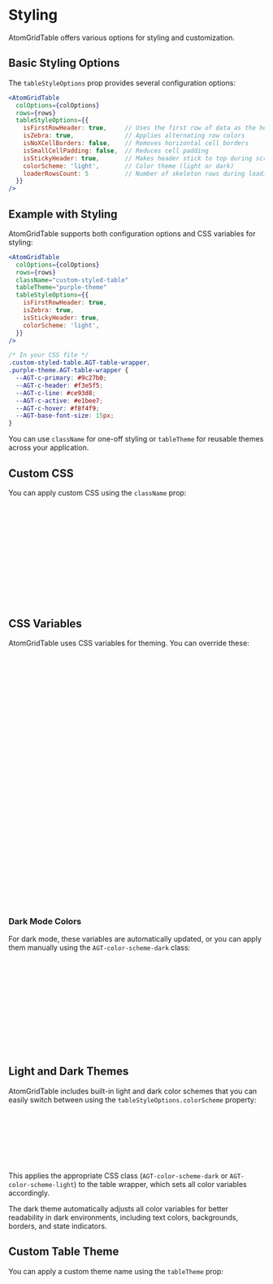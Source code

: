 
<Meta title="Documentation/Styling" />

# Styling

AtomGridTable offers various options for styling and customization.

## Basic Styling Options

The `tableStyleOptions` prop provides several configuration options:

```jsx
<AtomGridTable
  colOptions={colOptions}
  rows={rows}
  tableStyleOptions={{
    isFirstRowHeader: true,     // Uses the first row of data as the header row (omitting colOptions labels)
    isZebra: true,              // Applies alternating row colors
    isNoXCellBorders: false,    // Removes horizontal cell borders
    isSmallCellPadding: false,  // Reduces cell padding
    isStickyHeader: true,       // Makes header stick to top during scroll
    colorScheme: 'light',       // Color theme (light or dark)
    loaderRowsCount: 5          // Number of skeleton rows during loading
  }}
/>
```

## Example with Styling

AtomGridTable supports both configuration options and CSS variables for styling:

```jsx
<AtomGridTable
  colOptions={colOptions}
  rows={rows}
  className="custom-styled-table"
  tableTheme="purple-theme"
  tableStyleOptions={{
    isFirstRowHeader: true,
    isZebra: true,
    isStickyHeader: true,
    colorScheme: 'light',
  }}
/>
```

```css
/* In your CSS file */
.custom-styled-table.AGT-table-wrapper,
.purple-theme.AGT-table-wrapper {
  --AGT-c-primary: #9c27b0;
  --AGT-c-header: #f3e5f5;
  --AGT-c-line: #ce93d8;
  --AGT-c-active: #e1bee7;
  --AGT-c-hover: #f8f4f9;
  --AGT-base-font-size: 15px;
}
```

<Canvas of={Stories.WithStyling} />

You can use `className` for one-off styling or `tableTheme` for reusable themes across your application.

## Custom CSS

You can apply custom CSS using the `className` prop:

```jsx
<AtomGridTable
  colOptions={colOptions}
  rows={rows}
  className="my-custom-table"
/>
```

```css
/* In your CSS file */
.my-custom-table.AGT-table-wrapper {
  /* Your custom styles */
  --AGT-c-line: #cccccc;
  --AGT-c-header: #f5f5f5;
  --AGT-base-font-size: 16px;
}
```

## CSS Variables

AtomGridTable uses CSS variables for theming. You can override these:

```css
.AGT-table-wrapper {
  /* Core colors */
  --AGT-c-primary: #5a3af7;       /* Primary accent color */
  --AGT-c-error: #dc2626;         /* Error state color */
  --AGT-c-warning: #f59e0b;       /* Warning state color */
  --AGT-c-success: #16a34a;       /* Success state color */
  
  /* Background and layout colors */
  --AGT-c-background: #fff;       /* Main background color */
  --AGT-c-active: #eeeefc;        /* Active/selected state color */
  --AGT-c-hover: #f4f4f7;         /* Hover state color */
  --AGT-c-zebra: #fbfbfc;         /* Zebra stripe row color */
  --AGT-c-header: #eeedf2;        /* Header background color */
  --AGT-c-line: #dedce9;          /* Border line color */
  --AGT-c-disabled: #c9c5da;      /* Disabled state color */
  
  /* Text colors */
  --AGT-c-text-primary: #1a1a1a;    /* Primary text color */
  --AGT-c-text-secondary: #4a4a4a;  /* Secondary text color */
  --AGT-c-text-tertiary: #767676;   /* Tertiary text color */
  --AGT-c-text-annotation: #6b7280; /* Annotation text color */
  
  /* Typography settings */
  --AGT-bold-font: 700;             /* Bold font weight */
  --AGT-regular-font: 400;          /* Regular font weight */
  --AGT-base-font-size: 14px;       /* Base font size */
  --AGT-base-line-height: 1.2;      /* Base line height */
  
  /* Spacing and sizing */
  --AGT-base-size: 8px;             /* Base sizing unit */
  --AGT-border-width: 1px;          /* Border width */
  --AGT-transition-time: .3s;       /* Animation transition time */
}
```

### Dark Mode Colors

For dark mode, these variables are automatically updated, or you can apply them manually using the `AGT-color-scheme-dark` class:

```css
.AGT-table-wrapper.AGT-color-scheme-dark {
  --AGT-c-background: #171539;
  --AGT-c-active: #302d6a;
  --AGT-c-hover: #363463;
  --AGT-c-zebra: #14122b;
  --AGT-c-header: #211f47;
  --AGT-c-line: #5b5385;
  --AGT-c-text-primary: #e1dfe9;
  --AGT-c-text-secondary: #fff;
  --AGT-c-text-tertiary: #fff;
  --AGT-c-text-annotation: #fff;
}
```

## Light and Dark Themes

AtomGridTable includes built-in light and dark color schemes that you can easily switch between using the `tableStyleOptions.colorScheme` property:

```jsx
<AtomGridTable
  colOptions={colOptions}
  rows={rows}
  tableStyleOptions={{
    colorScheme: 'dark' // Options: 'light' or 'dark'
  }}
/>
```

This applies the appropriate CSS class (`AGT-color-scheme-dark` or `AGT-color-scheme-light`) to the table wrapper, which sets all color variables accordingly.

<Canvas of={AdvancedStories.DarkTheme} />

The dark theme automatically adjusts all color variables for better readability in dark environments, including text colors, backgrounds, borders, and state indicators.

## Custom Table Theme

You can apply a custom theme name using the `tableTheme` prop:

```jsx
<AtomGridTable
  colOptions={colOptions}
  rows={rows}
  tableTheme="blue-theme"
/>
```

```css
/* In your CSS file */
.blue-theme.AGT-table-wrapper {
  --AGT-c-primary: #2196f3;
  --AGT-c-header: #bbdefb;
  --AGT-c-text-primary: #0d47a1;
  --AGT-c-active: #e3f2fd;
  --AGT-c-hover: #f5f9fc;
}
``` 